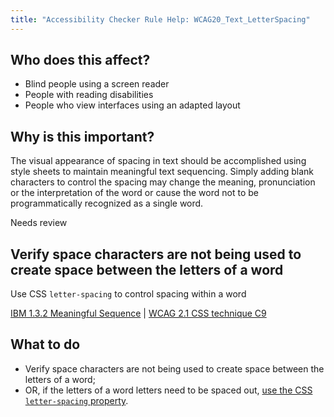 ```yaml
---
title: "Accessibility Checker Rule Help: WCAG20_Text_LetterSpacing"
---
```


<div className="toolHelp">
<Row>
<Column colLg={5} colMd={3} colSm={4} className="toolLeft">

## Who does this affect?

 * Blind people using a screen reader
 * People with reading disabilities
 * People who view interfaces using an adapted layout

## Why is this important?

The visual appearance of spacing in text should be accomplished using style sheets to maintain meaningful text sequencing. Simply adding blank characters to control the spacing may change the meaning, pronunciation or the interpretation of the word or cause the word not to be programmatically recognized as a single word.

</Column>
<Column colLg={11} colMd={5} colSm={4} className="toolMain">

<div id="locLevel" className="level-violation">Needs review</div>

## Verify space characters are not being used to create space between the letters of a word
Use CSS `letter-spacing` to control spacing within a word

[IBM 1.3.2 Meaningful Sequence](http://www.ibm.com/able/guidelines/ci162/meaningful_sequence.html) | [WCAG 2.1 CSS technique C9](https://www.w3.org/WAI/WCAG21/Techniques/css/C8.html)

<div id="locSnippet"></div>

## What to do

 * Verify space characters are not being used to create space between the letters of a word;
 * OR, if the letters of a word letters need to be spaced out, [use the CSS `letter-spacing` property](https://www.w3.org/WAI/WCAG21/Techniques/css/C8.html).


</Column>
</Row>
</div>
